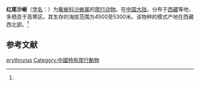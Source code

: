 {{Speciesbox
| name = 红尾沙蜥
| status = 
| status_system = 
| image = 
| genus = Phrynocephalus
| species = erythrurus
| authority = (Zugmayer, 1909)<ref name='id4410'>{{cite web| url =http://www.bioinfo.cn/db05/BjdwSpecies.php?action=view&id=4410| title =红尾沙蜥| work =《中国动物物种编目数据库》| publisher =中国科学院微生物研究所| author =中国科学院动物研究所| accessdate =2009-04-11| deadurl =yes| archiveurl =https://web.archive.org/web/20160305055505/http://www.bioinfo.cn/db05/BjdwSpecies.php?action=view&id=4410| archivedate =2016-03-05}}</ref>
}}

'''红尾沙蜥'''（[[学名|学名]]：{{lang|la|''Phrynocephalus erythrurus''}}）为[[鬣蜥科|鬣蜥科]][[沙蜥属|沙蜥属]]的[[爬行动物|爬行动物]]。在[[中国大陆|中国大陆]]，分布于[[西藏|西藏]]等地，多栖息于高寒区。其生存的海拔范围为4500至5300米。该物种的模式产地在西藏西北部。<ref name='id4410'/>

== 参考文献 ==
{{reflist}}

{{Wikispecies|Phrynocephalus erythrurus}}
{{Taxonbar|from=Q14550880}}

[[Category:沙蜥属|erythrurus]]
[[Category:中國特有爬行動物|Category:中國特有爬行動物]]


{{蜥蜴小作品}}
